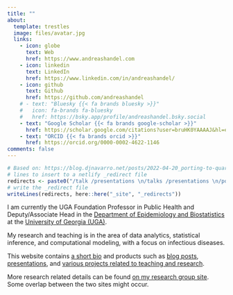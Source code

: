 ```yaml
---
title: ""
about:
  template: trestles
  image: files/avatar.jpg
  links:
    - icon: globe
      text: Web
      href: https://www.andreashandel.com
    - icon: linkedin
      text: LinkedIn
      href: https://www.linkedin.com/in/andreashandel/
    - icon: github
      text: Github
      href: https://github.com/andreashandel
    # - text: "Bluesky {{< fa brands bluesky >}}"
    #   icon: fa-brands fa-bluesky
    #   href: https://bsky.app/profile/andreashandel.bsky.social
    - text: "Google Scholar {{< fa brands google-scholar >}}"
      href: https://scholar.google.com/citations?user=bruHK0YAAAAJ&hl=en
    - text: "ORCID {{< fa brands orcid >}}"
      href: https://orcid.org/0000-0002-4622-1146
comments: false
---
```


<!-- # see here for the icon setup  -->
<!-- # https://forum.posit.co/t/overwriting-bootstrap-icons-in-quarto/195804/2 -->

```r
# Based on: https://blog.djnavarro.net/posts/2022-04-20_porting-to-quarto/#netlify-redirects
# lines to insert to a netlify _redirect file
redirects <- paste0("/talk /presentations \n/talks /presentations \n/post /posts")
# write the _redirect file
writeLines(redirects, here::here("_site", "_redirects"))
```

I am currently the UGA Foundation Professor in Public Health and Deputy/Associate Head in the [Department of Epidemiology and Biostatistics](https://publichealth.uga.edu/departments/epidemiology-biostatistics/) at the [University of Georgia (UGA)](https://www.uga.edu/).

My research and teaching is in the area of data analytics, statistical inference, and computational modeling, with a focus on infectious diseases.

This website contains [a short bio](about.qmd) and products such as [blog posts](posts.qmd), [presentations](presentations.qmd), and [various projects related to teaching and research](projects.qmd).

More research related details can be found [on my research group site](https://handelgroup.uga.edu/). Some overlap between the two sites might occur.

